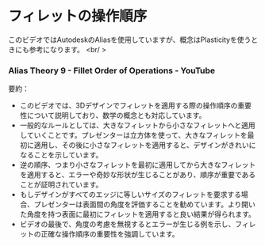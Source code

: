 # フィレットの操作順序


このビデオではAutodeskのAliasを使用していますが、概念はPlasticityを使うときにも参考になります。
<br/ >
<YouTube videoId="NowFoAGen7k" />

### Alias Theory 9 - Fillet Order of Operations - YouTube

要約：
- このビデオでは、3Dデザインでフィレットを適用する際の操作順序の重要性について説明しており、数学の概念とも対応しています。
- 一般的なルールとしては、大きなフィレットから小さなフィレットへと適用していくことです。プレゼンターは立方体を使って、大きなフィレットを最初に適用し、その後に小さなフィレットを適用すると、デザインがきれいになることを示しています。
- 逆の順序、つまり小さなフィレットを最初に適用してから大きなフィレットを適用すると、エラーや奇妙な形状が生じることがあり、順序が重要であることが証明されています。
- もしデザインがすべてのエッジに等しいサイズのフィレットを要求する場合、プレゼンターは表面間の角度を評価することを勧めています。より開いた角度を持つ表面に最初にフィレットを適用すると良い結果が得られます。
- ビデオの最後で、角度の考慮を無視するとエラーが生じる例を示し、フィレットの正確な操作順序の重要性を強調しています。
